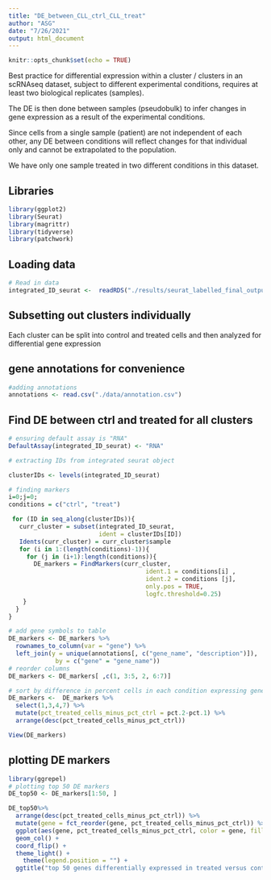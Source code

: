 ```yaml
---
title: "DE_between_CLL_ctrl_CLL_treat"
author: "ASG"
date: "7/26/2021"
output: html_document
---
```


```r
knitr::opts_chunk$set(echo = TRUE)
```

Best practice for differential expression within a cluster / clusters in an scRNAseq dataset, subject to different experimental conditions, requires at least two biological replicates (samples). 

The DE is then done between samples (pseudobulk) to infer changes in gene expression as a result of the experimental conditions.

Since cells from a single sample (patient) are not independent of each other, any DE between conditions will reflect changes for that individual only and cannot be extrapolated to the population.

We have only one sample treated in two different conditions in this dataset.

## Libraries
```r
library(ggplot2)
library(Seurat)
library(magrittr)
library(tidyverse)
library(patchwork)
```

## Loading data
```r
# Read in data
integrated_ID_seurat <-  readRDS("./results/seurat_labelled_final_output.rds")
```

## Subsetting out clusters individually
Each cluster can be split into control and treated cells and then analyzed for differential gene expression

## gene annotations for convenience
```r
#adding annotations
annotations <- read.csv("./data/annotation.csv")
```

## Find DE between ctrl and treated for all clusters
```r
# ensuring default assay is "RNA"
DefaultAssay(integrated_ID_seurat) <- "RNA"

# extracting IDs from integrated seurat object 

clusterIDs <- levels(integrated_ID_seurat)

# finding markers
i=0;j=0;
conditions = c("ctrl", "treat")

 for (ID in seq_along(clusterIDs)){
   curr_cluster = subset(integrated_ID_seurat, 
                         ident = clusterIDs[ID])
   Idents(curr_cluster) = curr_cluster$sample
   for (i in 1:(length(conditions)-1)){
     for (j in (i+1):length(conditions)){
       DE_markers = FindMarkers(curr_cluster, 
                                      ident.1 = conditions[i] , 
                                      ident.2 = conditions [j], 
                                      only.pos = TRUE,
                                      logfc.threshold=0.25)
    }
  }
}

# add gene symbols to table
DE_markers <- DE_markers %>%
  rownames_to_column(var = "gene") %>%
  left_join(y = unique(annotations[, c("gene_name", "description")]),
             by = c("gene" = "gene_name"))
# reorder columns
DE_markers <- DE_markers[ ,c(1, 3:5, 2, 6:7)]

# sort by difference in percent cells in each condition expressing gene
DE_markers <-  DE_markers %>% 
  select(1,3,4,7) %>% 
  mutate(pct_treated_cells_minus_pct_ctrl = pct.2-pct.1) %>% 
  arrange(desc(pct_treated_cells_minus_pct_ctrl))

View(DE_markers)
```
## plotting DE markers
```r
library(ggrepel)
# plotting top 50 DE markers
DE_top50 <- DE_markers[1:50, ] 

DE_top50%>% 
  arrange(desc(pct_treated_cells_minus_pct_ctrl)) %>% 
  mutate(gene = fct_reorder(gene, pct_treated_cells_minus_pct_ctrl)) %>% 
  ggplot(aes(gene, pct_treated_cells_minus_pct_ctrl, color = gene, fill = gene)) +
  geom_col() +
  coord_flip() + 
  theme_light() + 
    theme(legend.position = "") +
  ggtitle("top 50 genes differentially expressed in treated versus control")
```

